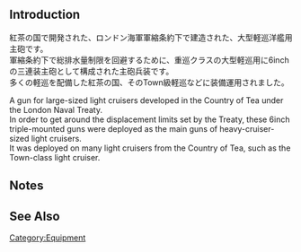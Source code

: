 {{EquipmentInfo}}

==Introduction==
紅茶の国で開発された、ロンドン海軍軍縮条約下で建造された、大型軽巡洋艦用主砲です。<br>
軍縮条約下で総排水量制限を回避するために、重巡クラスの大型軽巡用に6inchの三連装主砲として構成された主砲兵装です。<br>
多くの軽巡を配備した紅茶の国、そのTown級軽巡などに装備運用されました。

A gun for large-sized light cruisers developed in the Country of Tea under the London Naval Treaty.<br>
In order to get around the displacement limits set by the Treaty, these 6inch triple-mounted guns were deployed as the main guns of heavy-cruiser-sized light cruisers.<br>
It was deployed on many light cruisers from the Country of Tea, such as the Town-class light cruiser.

==Notes==


==See Also==
{{Equipmentlist}}
[[Category:Equipment]]